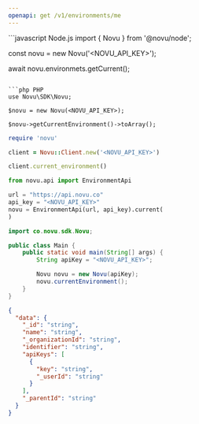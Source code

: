 ```yaml
---
openapi: get /v1/environments/me
---
```


<Snippet file="apikey-warning.mdx" />

<RequestExample>
```javascript Node.js
import { Novu } from '@novu/node';

const novu = new Novu('<NOVU_API_KEY>');

await novu.environmets.getCurrent();
```

```php PHP
use Novu\SDK\Novu;

$novu = new Novu(<NOVU_API_KEY>);

$novu->getCurrentEnvironment()->toArray();
```

```ruby Ruby
require 'novu'

client = Novu::Client.new('<NOVU_API_KEY>')

client.current_environment()
```

```python Python
from novu.api import EnvironmentApi

url = "https://api.novu.co"
api_key = "<NOVU_API_KEY>"
novu = EnvironmentApi(url, api_key).current(
)
```

```java Java
import co.novu.sdk.Novu;

public class Main {
    public static void main(String[] args) {
        String apiKey = "<NOVU_API_KEY>";

        Novu novu = new Novu(apiKey);
        novu.currentEnvironment();
    }
}
```

</RequestExample>

<ResponseExample>

```json Response
{
  "data": {
    "_id": "string",
    "name": "string",
    "_organizationId": "string",
    "identifier": "string",
    "apiKeys": [
      {
        "key": "string",
        "_userId": "string"
      }
    ],
    "_parentId": "string"
  }
}
```

</ResponseExample>